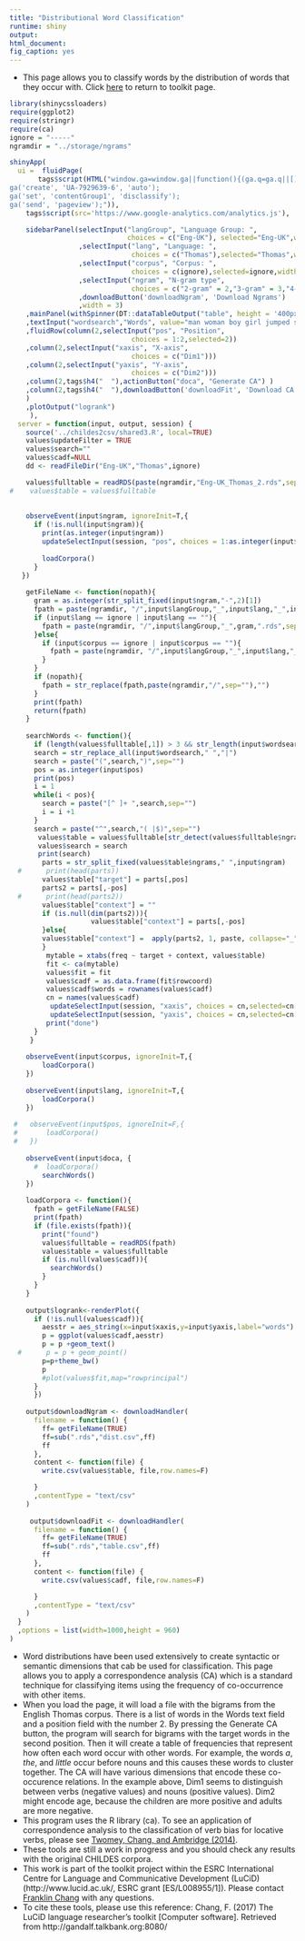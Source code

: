 ```yaml
---
title: "Distributional Word Classification"
runtime: shiny
output: 
html_document: 
fig_caption: yes
---
```


- This page allows you to classify words by the distribution of words that they occur with.  Click [here](../) to return to toolkit page.

```r
library(shinycssloaders)
require(ggplot2)
require(stringr)
require(ca)
ignore = "-----"
ngramdir = "../storage/ngrams"
```

```r

shinyApp(
  ui =  fluidPage(
       tags$script(HTML("window.ga=window.ga||function(){(ga.q=ga.q||[]).push(arguments)};ga.l=+new Date;
ga('create', 'UA-7929639-6', 'auto');
ga('set', 'contentGroup1', 'disclassify'); 
ga('send', 'pageview');")),
    tags$script(src='https://www.google-analytics.com/analytics.js'),

    sidebarPanel(selectInput("langGroup", "Language Group: ", 
                             choices = c("Eng-UK"), selected="Eng-UK",width='90%')
                 ,selectInput("lang", "Language: ",
                              choices = c("Thomas"),selected="Thomas",width='90%')
                 ,selectInput("corpus", "Corpus: ", 
                              choices = c(ignore),selected=ignore,width='90%')
                 ,selectInput("ngram", "N-gram type", 
                              choices = c("2-gram" = 2,"3-gram" = 3,"4-gram"= 4), selected="2-gram",width='90%')
                 ,downloadButton('downloadNgram', 'Download Ngrams')
                 ,width = 3)
    ,mainPanel(withSpinner(DT::dataTableOutput("table", height = '400px', width='400px')))
    ,textInput("wordsearch","Words", value="man woman boy girl jumped sang gave ate",width='90%')
    ,fluidRow(column(2,selectInput("pos", "Position", 
                              choices = 1:2,selected=2))
    ,column(2,selectInput("xaxis", "X-axis",
                              choices = c("Dim1")))
    ,column(2,selectInput("yaxis", "Y-axis",
                              choices = c("Dim2")))
    ,column(2,tags$h4("  "),actionButton("doca", "Generate CA") )
    ,column(2,tags$h4("  "),downloadButton('downloadFit', 'Download CA'))
    )
    ,plotOutput("logrank")
     ),
  server = function(input, output, session) {
    source('../childes2csv/shared3.R', local=TRUE)
    values$updateFilter = TRUE
    values$search=""
    values$cadf=NULL
    dd <- readFileDir("Eng-UK","Thomas",ignore)

    values$fulltable = readRDS(paste(ngramdir,"Eng-UK_Thomas_2.rds",sep="/"))
#    values$table = values$fulltable
    
    
    observeEvent(input$ngram, ignoreInit=T,{
      if (!is.null(input$ngram)){
        print(as.integer(input$ngram))
        updateSelectInput(session, "pos", choices = 1:as.integer(input$ngram))
        
        loadCorpora()
      }
   })
    
    getFileName <- function(nopath){
      gram = as.integer(str_split_fixed(input$ngram,"-",2)[1])
      fpath = paste(ngramdir, "/",input$langGroup,"_",input$lang,"_",input$corpus, "_",gram,".rds",sep="")
      if (input$lang == ignore | input$lang == ""){
        fpath = paste(ngramdir, "/",input$langGroup,"_",gram,".rds",sep="")
      }else{
        if (input$corpus == ignore | input$corpus == ""){
          fpath = paste(ngramdir, "/",input$langGroup,"_",input$lang,"_",gram,".rds",sep="")
        }
      }
      if (nopath){
        fpath = str_replace(fpath,paste(ngramdir,"/",sep=""),"")
      }
      print(fpath)
      return(fpath)
    }
    
    searchWords <- function(){
      if (length(values$fulltable[,1]) > 3 && str_length(input$wordsearch) > 1){
      search = str_replace_all(input$wordsearch," ","|")
      search = paste("(",search,")",sep="")
      pos = as.integer(input$pos)
      print(pos)
      i = 1
      while(i < pos){
        search = paste("[^ ]+ ",search,sep="")
        i = i +1
      }
      search = paste("^",search,"( |$)",sep="")
       values$table = values$fulltable[str_detect(values$fulltable$ngrams,search),c("ngrams","freq")]
       values$search = search
       print(search)
        parts = str_split_fixed(values$table$ngrams," ",input$ngram)
  #      print(head(parts))
        values$table["target"] = parts[,pos] 
        parts2 = parts[,-pos]
  #      print(head(parts2))
        values$table["context"] = ""
        if (is.null(dim(parts2))){
                    values$table["context"] = parts[,-pos]
        }else{
        values$table["context"] =  apply(parts2, 1, paste, collapse="_",sep="")
        }
         mytable = xtabs(freq ~ target + context, values$table)
         fit <- ca(mytable)
         values$fit = fit
         values$cadf = as.data.frame(fit$rowcoord)
         values$cadf$words = rownames(values$cadf)
         cn = names(values$cadf)
          updateSelectInput(session, "xaxis", choices = cn,selected=cn[1])
          updateSelectInput(session, "yaxis", choices = cn,selected=cn[2])
         print("done")
      }
     }
     
    observeEvent(input$corpus, ignoreInit=T,{
        loadCorpora()
    })
    
    observeEvent(input$lang, ignoreInit=T,{
        loadCorpora()
    })
    
 #   observeEvent(input$pos, ignoreInit=F,{
 #       loadCorpora()
 #   })
    
    observeEvent(input$doca, {
      #  loadCorpora()
        searchWords()
    })
    
    loadCorpora <- function(){
      fpath = getFileName(FALSE)
      print(fpath)
      if (file.exists(fpath)){
        print("found")
        values$fulltable = readRDS(fpath)
        values$table = values$fulltable
        if (is.null(values$cadf)){
          searchWords()
        }
      }
    }
    
    output$logrank<-renderPlot({
      if (!is.null(values$cadf)){
        aesstr = aes_string(x=input$xaxis,y=input$yaxis,label="words")
        p = ggplot(values$cadf,aesstr)
        p = p +geom_text()
  #      p = p + geom_point()
        p=p+theme_bw()
        p
        #plot(values$fit,map="rowprincipal")
      }
      })
    
    output$downloadNgram <- downloadHandler(
      filename = function() { 
        ff= getFileName(TRUE)
        ff=sub(".rds","dist.csv",ff)
        ff
      },
      content <- function(file) {
        write.csv(values$table, file,row.names=F)

      }
      ,contentType = "text/csv"
    )
    
     output$downloadFit <- downloadHandler(
      filename = function() { 
        ff= getFileName(TRUE)
        ff=sub(".rds","table.csv",ff)
        ff
      },
      content <- function(file) {
        write.csv(values$cadf, file,row.names=F)

      }
      ,contentType = "text/csv"
    )
  }
  ,options = list(width=1000,height = 960)
)
```

- Word distributions have been used extensively to create syntactic or semantic dimensions that cab be used for classification.  This page allows you to apply a correspondence analysis (CA) which is a standard technique for classifying items using the frequency of co-occurrence with other items.
- When you load the page, it will load a file with the bigrams from the English Thomas corpus.
There is a list of words in the Words text field and a position field with the number 2.
By pressing the Generate CA button, the program will search for bigrams with the target words in the second position.
Then it will create a table of frequencies that represent how often each word occur with other words.  For example, the words _a_, _the_, and _little_ occur before nouns and this causes these words to cluster together. The CA will have various dimensions that encode these co-occurence relations.  In the example above, Dim1 seems to distinguish between verbs (negative values) and nouns (positive values).  Dim2 might encode age, because the children are more positive and adults are more negative.
- This program uses the R library (ca).  To see an application of correspondence analysis to the classification of verb bias for locative verbs, please see [Twomey, Chang, and Ambridge (2014)](https://sites.google.com/site/sentenceproductionmodel/cv/twomey%2Cchang%2Cambridge%2C2014.pdf?attredirects=0&d=1).
- These tools are still a work in progress and you should check any results with the original CHILDES corpora.  
- This work is part of the toolkit project within the ESRC International Centre for Language and Communicative Development (LuCiD) (http://www.lucid.ac.uk/, ESRC grant [ES/L008955/1]).  Please contact [Franklin Chang](https://sites.google.com/site/sentenceproductionmodel/cv) with any questions.
- To cite these tools, please use this reference: Chang, F. (2017) The LuCiD language researcher’s toolkit [Computer software]. Retrieved from http://gandalf.talkbank.org:8080/

